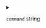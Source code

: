
<details>
<summary>

`command`  <span class="config-field-type">string</span> 

</summary>

Command is the command how to retrieve the variable. If args is omitted, command is parsed as a shell
command.

</details>
